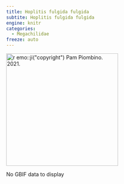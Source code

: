 ```yaml
---
title: Hoplitis fulgida fulgida
subtite: Hoplitis fulgida fulgida
engine: knitr
categories:
  - Megachilidae
freeze: auto
---
```

[![`r emo::ji("copyright")` Pam Piombino. 2021.](https://inaturalist-open-data.s3.amazonaws.com/photos/178873678/large.jpeg){height=300}](https://www.zoology.ubc.ca/entomology/main/Hymenoptera/Megachilidae/Hoplitis%20fulgida.php)

No GBIF data to display
